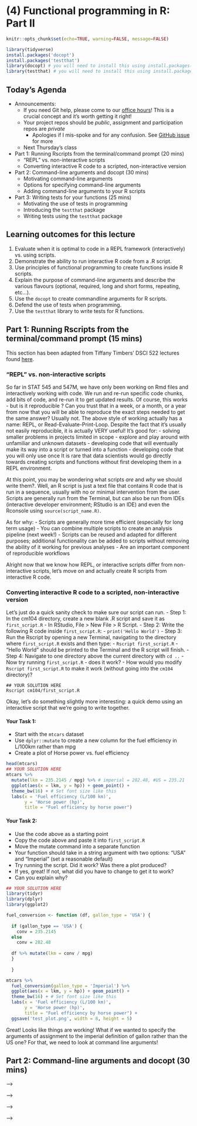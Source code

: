 # (4) Functional programming in R: Part II

```r
knitr::opts_chunk$set(echo=TRUE, warning=FALSE, message=FALSE)
```

```r
library(tidyverse)
install.packages('docopt')
install.packages('testthat')
library(docopt) # you will need to install this using install.packages('docopt')
library(testthat) # you will need to install this using install.packages('testthat')
```

## Today's Agenda

- Announcements:
  - If you need Git help, please come to our [office hours](https://stat545.stat.ubc.ca/officehours/)! This is a crucial concept and it's worth getting it right!
  - Your project repos should be *public*, assignment and participation repos are *private*
    - Apologies if I mis-spoke and for any confusion. See [GitHub issue](https://github.com/STAT547-UBC-2019-20/Discussions/issues/17) for more
  - Next Thursday's class

- Part 1: Running Rscripts from the terminal/command prompt (20 mins)
  - "REPL" vs. non-interactive scripts
  - Converting interactive R code to a scripted, non-interactive version
  
- Part 2: Command-line arguments and docopt (30 mins)
  - Motivating command-line arguments
  - Options for specifying command-line arguments
  - Adding command-line arguments to your R scripts

- Part 3: Writing tests for your functions (25 mins)
  - Motivating the use of tests in programming
  - Introducing the `testthat` package
  - Writing tests using the `testthat` package

## Learning outcomes for this lecture

1. Evaluate when it is optimal to code in a REPL framework (interactively) vs. using scripts. 
1. Demonstrate the ability to run interactive R code from a .R script.
1. Use principles of functional programming to create functions inside R scripts.
1. Explain the purpose of command-line arguments and describe the various flavours (optional, required, long and short forms, repeating, etc...).
1. Use the `docopt` to create commandline arguments for R scripts.
1. Defend the use of tests when programming.
1. Use the `testthat` library to write tests for R functions.

## Part 1: Running Rscripts from the terminal/command prompt (15 mins)

This section has been adapted from Tiffany Timbers' DSCI 522 lectures found [here](https://github.com/UBC-MDS/DSCI_522_dsci-workflows/blob/master/lectures/02_lecture-intro-to-scripts.ipynb).

### "REPL" vs. non-interactive scripts
So far in STAT 545 and 547M, we have only been working on Rmd files and interactively working with code.
We run and re-run specific code chunks, add bits of code, and re-run it to get updated results. 
Of course, this works - but is it reproducible ?
Can you trust that in a week, or a month, or a year from now that you will be able to reproduce the exact steps needed to get the same answer?
Usually not. 
The above style of working actually has a name: REPL, or Read-Evaluate-Print-Loop.
Despite the fact that it's usually not easily reproducible, it is actually VERY useful!
It's good for:
  - solving smaller problems in projects limited in scope
  - explore and play around with unfamiliar and unknown datasets
  - developing code that will eventually make its way into a script or turned into a function
  - developing code that you will only use once
It is rare that data scientists would go directly towards creating scripts and functions without first developing them in a REPL environment. 

At this point, you may be wondering what scripts *are* and *why* we should write them?.
Well, an R script is just a text file that contains R code that is run in a sequence, usually with no or minimal intervention from the user. 
Scripts are generally run from the Terminal, but can also be run from IDEs (interactive developer environment; RStudio is an IDE) and even the Rconsole using `source(script_name.R)`.

As for why:
  - Scripts are generally more time efficient (especially for long term usage)
  - You can combine multiple scripts to create an analysis pipeline (next week!)
  - Scripts can be reused and adapted for different purposes; additional functionality can be added to scripts without removing the ability of it working for previous analyses
  - Are an important component of reproducible workflows

Alright now that we know how REPL, or interactive scripts differ from non-interactive scripts, let's move on and actually create R scripts from interactive R code.

### Converting interactive R code to a scripted, non-interactive version

Let's just do a quick sanity check to make sure our script can run. 
- Step 1: In the cm104 directory, create a new blank .R script and save it as `first_script.R`
  - In RStudio, File > New File > R Script.
- Step 2: Write the following R code inside `first_script.R`:
  - `print('Hello World')`
- Step 3: Run the Rscript by opening a new Terminal, navigating to the directory where `first_script.R` exists and then type:
  - `Rscript first_script.R`
  - "Hello World" should be printed to the Terminal and the R script will finish.
- Step 4: Navigate to one directory above the current directory with `cd ..`
  - Now try running `first_script.R` - does it work?
  - How would you modify `Rscript first_script.R` to make it work (without going into the `cm104` directory)?

```
## YOUR SOLUTION HERE
Rscript cm104/first_script.R
```
  
Okay, let's do something slightly more interesting: a quick demo using an interactive script that we're going to write together.

#### Your Task 1: 
  - Start with the `mtcars` dataset
  - Use `dplyr::mutate` to create a new column for the fuel efficiency in L/100km rather than mpg
  - Create a plot of Horse power vs. fuel efficiency

```r
head(mtcars)
## YOUR SOLUTION HERE
mtcars %>%
  mutate(lkm = 235.2145 / mpg) %>% # imperial = 282.48, #US = 235.21
  ggplot(aes(x = lkm, y = hp)) + geom_point() + 
  theme_bw(16) + # Set font size like this 
  labs(x = 'Fuel efficiency (L/100 km)',
       y = 'Horse power (hp)',
       title = "Fuel efficiency by horse power")
```

#### Your Task 2: 
  - Use the code above as a starting point
  - Copy the code above and paste it into `first_script.R`
  - Move the mutate command into a separate function
  - Your function should take in a string argument with two options: "USA" and "Imperial" (set a reasonable default)
  - Try running the script. Did it work? Was there a plot produced?
  - If yes, great! If not, what did you have to change to get it to work? 
  - Can you explain why?
  
```r
## YOUR SOLUTION HERE
library(tidyr)
library(dplyr)
library(ggplot2)

fuel_conversion <- function (df, gallon_type = 'USA') { 
  
  if (gallon_type == 'USA') {
    conv = 235.2145
  else
    conv = 282.48
  
  df %>% mutate(lkm = conv / mpg)
  }
    
  }

mtcars %>%
  fuel_conversion(gallon_type = 'Imperial') %>%
  ggplot(aes(x = lkm, y = hp)) + geom_point() +
  theme_bw(16) + # Set font size like this
  labs(x = 'Fuel efficiency (L/100 km)',
       y = 'Horse power (hp)',
       title = "Fuel efficiency by horse power") +
  ggsave('test_plot.png', width = 8, height = 5)

```

Great! Looks like things are working!
What if we wanted to specify the arguments of assignment to the imperial definition of gallon rather than the US one?
For that, we need to look at command line arguments!

## Part 2: Command-line arguments and docopt (30 mins)

















<!-- The content below  -->
<!-- ## Write your own R functions, part 1 {#functions-part1} -->

<!-- <!--Original content: https://stat545.com/block011_write-your-own-function-01.html--> -->

<!-- ### What and why? -->

<!-- My goal here is to reveal the __process__ a long-time user employs for writing functions. I also want to illustrate why the process is the way it is. Merely looking at the finished product, e.g. source code for R packages, can be extremely deceiving. Reality is generally much uglier ... but more interesting! -->

<!-- Why are we covering this now, smack in the middle of data aggregation? Powerful machines like dplyr, purrr, and the built-in "apply" family of functions, are ready and waiting to apply your purpose-built functions to various bits of your data. If you can express your analytical wishes in a function, these tools will give you great power. -->

<!-- ### Load the Gapminder data -->

<!-- As usual, load gapminder. -->

<!-- ```{r start_func1} -->
<!-- library(gapminder) -->
<!-- str(gapminder) -->
<!-- ``` -->

<!-- ### Max - min -->

<!-- Say you've got a numeric vector, and you want to compute the difference between its max and min. `lifeExp` or `pop` or `gdpPercap` are great examples of a typical input. You can imagine wanting to get this statistic after we slice up the Gapminder data by year, country, continent, or combinations thereof. -->

<!-- ### Get something that works -->

<!-- First, develop some working code for interactive use, using a representative input. I'll use Gapminder's life expectancy variable. -->

<!-- R functions that will be useful: `min()`, `max()`, `range()`. (__Read their documentation:__ [here][rdocs-extremes] and [here][rdocs-range]) -->

<!-- ```{r} -->
<!-- ### get to know the functions mentioned above -->
<!-- min(gapminder$lifeExp) -->
<!-- max(gapminder$lifeExp) -->
<!-- range(gapminder$lifeExp) -->
<!-- ### some natural solutions -->
<!-- max(gapminder$lifeExp) - min(gapminder$lifeExp) -->
<!-- with(gapminder, max(lifeExp) - min(lifeExp)) -->
<!-- range(gapminder$lifeExp)[2] - range(gapminder$lifeExp)[1] -->
<!-- with(gapminder, range(lifeExp)[2] - range(lifeExp)[1]) -->
<!-- diff(range(gapminder$lifeExp)) -->
<!-- ``` -->

<!-- Internalize this "answer" because our informal testing relies on you noticing departures from this. -->

<!-- #### Skateboard >> perfectly formed rear-view mirror -->

<!-- This image [widely attributed to the Spotify development team][min-viable-product] conveys an important point. -->

<!-- ```{r spotify-howtobuildmvp, echo = FALSE, out.width = "60%", fig.cap = "From [Your ultimate guide to Minimum Viable Product (+great examples)](https://blog.fastmonkeys.com/2014/06/18/minimum-viable-product-your-ultimate-guide-to-mvp-great-examples/)"} -->
<!-- knitr::include_graphics("img/spotify-howtobuildmvp.jpg") -->
<!-- ``` -->

<!-- Build that skateboard before you build the car or some fancy car part. A limited-but-functioning thing is very useful. It also keeps the spirits high. -->

<!-- This is related to the valuable [Telescope Rule][telescope-rule]: -->

<!-- > It is faster to make a four-inch mirror then a six-inch mirror than to make a six-inch mirror. -->
<!-- ### Turn the working interactive code into a function -->

<!-- Add NO new functionality! Just write your very first R function. -->

<!-- ```{r} -->
<!-- max_minus_min <- function(x) max(x) - min(x) -->
<!-- max_minus_min(gapminder$lifeExp) -->
<!-- ``` -->

<!-- Check that you're getting the same answer as you did with your interactive code. Test it eyeball-o-metrically at this point. -->

<!-- ### Test your function -->

<!-- #### Test on new inputs -->

<!-- Pick some new artificial inputs where you know (at least approximately) what your function should return. -->

<!-- ```{r} -->
<!-- max_minus_min(1:10) -->
<!-- max_minus_min(runif(1000)) -->
<!-- ``` -->

<!-- I know that 10 minus 1 is 9. I know that random uniform [0, 1] variates will be between 0 and 1. Therefore max - min should be less than 1. If I take LOTS of them, max - min should be pretty close to 1. -->

<!-- It is intentional that I tested on integer input as well as floating point. Likewise, I like to use valid-but-random data for this sort of check. -->

<!-- #### Test on real data but *different* real data -->

<!-- Back to the real world now. Two other quantitative variables are lying around: `gdpPercap` and `pop`. Let's have a go. -->

<!-- ```{r} -->
<!-- max_minus_min(gapminder$gdpPercap) -->
<!-- max_minus_min(gapminder$pop) -->
<!-- ``` -->

<!-- Either check these results "by hand" or apply the "does that even make sense?" test. -->

<!-- #### Test on weird stuff -->

<!-- Now we try to break our function. Don't get truly diabolical (yet). Just make the kind of mistakes you can imagine making at 2am when, 3 years from now, you rediscover this useful function you wrote. Give your function inputs it's not expecting. -->

<!-- ```{r error = TRUE} -->
<!-- max_minus_min(gapminder) ### hey sometimes things "just work" on data.frames! -->
<!-- max_minus_min(gapminder$country) ### factors are kind of like integer vectors, no? -->
<!-- max_minus_min("eggplants are purple") ### i have no excuse for this one -->
<!-- ``` -->

<!-- How happy are you with those error messages? You must imagine that some entire __script__ has failed and that you were hoping to just `source()` it without re-reading it. If a colleague or future you encountered these errors, do you run screaming from the room? How hard is it to pinpoint the usage problem? -->

<!-- #### I will scare you now -->

<!-- Here are some great examples STAT545 students devised during class where the function __should break but it does not.__ -->

<!-- ```{r} -->
<!-- max_minus_min(gapminder[c('lifeExp', 'gdpPercap', 'pop')]) -->
<!-- max_minus_min(c(TRUE, TRUE, FALSE, TRUE, TRUE)) -->
<!-- ``` -->

<!-- In both cases, R's eagerness to make sense of our requests is unfortunately successful. In the first case, a data.frame containing just the quantitative variables is eventually coerced into numeric vector. We can compute max minus min, even though it makes absolutely no sense at all. In the second case, a logical vector is converted to zeroes and ones, which might merit an error or at least a warning. -->

<!-- ### Check the validity of arguments -->

<!-- For functions that will be used again -- which is not all of them! -- it is good to check the validity of arguments. This implements a rule from [the Unix philosophy][unix-philosophy]: -->

<!-- > Rule of Repair: When you must fail, fail noisily and as soon as possible. -->
<!-- #### stop if not -->

<!-- `stopifnot()` is the entry level solution. I use it here to make sure the input `x` is a numeric vector. -->

<!-- ```{r error = TRUE} -->
<!-- mmm <- function(x) { -->
<!--   stopifnot(is.numeric(x)) -->
<!--   max(x) - min(x) -->
<!-- } -->
<!-- mmm(gapminder) -->
<!-- mmm(gapminder$country) -->
<!-- mmm("eggplants are purple") -->
<!-- mmm(gapminder[c('lifeExp', 'gdpPercap', 'pop')]) -->
<!-- mmm(c(TRUE, TRUE, FALSE, TRUE, TRUE)) -->
<!-- ``` -->

<!-- And we see that it catches all of the self-inflicted damage we would like to avoid. -->

<!-- #### if then stop -->

<!-- `stopifnot()` doesn't provide a very good error message. The next approach is very widely used. Put your validity check inside an `if()` statement and call `stop()` yourself, with a custom error message, in the body. -->

<!-- ```{r error = TRUE} -->
<!-- mmm2 <- function(x) { -->
<!--   if(!is.numeric(x)) { -->
<!--     stop('I am so sorry, but this function only works for numeric input!\n', -->
<!--          'You have provided an object of class: ', class(x)[1]) -->
<!--   } -->
<!--   max(x) - min(x) -->
<!-- } -->
<!-- mmm2(gapminder) -->
<!-- ``` -->

<!-- In addition to a gratuitous apology, the error raised also contains two more pieces of helpful info: -->

<!-- * *Which* function threw the error. -->
<!-- * Hints on how to fix things: expected class of input vs actual class. -->

<!-- If it is easy to do so, I highly recommend this template: "you gave me THIS, but I need THAT". -->

<!-- The tidyverse style guide has a very useful [chapter on how to construct error messages](https://style.tidyverse.org/error-messages.html). -->

<!-- #### Sidebar: non-programming uses for assertions -->

<!-- Another good use of this pattern is to leave checks behind in data analytical scripts. Consider our repetitive use of Gapminder in this course. Every time we load it, we inspect it, hoping to see the usual stuff. If we were loading from file (vs. a stable data package), we might want to formalize our expectations about the number of rows and columns, the names and flavors of the variables, etc. This would alert us if the data suddenly changed, which can be a useful wake-up call in scripts that you re-run *ad nauseam* on auto-pilot or non-interactively. -->

<!-- ### Wrap-up and what's next? -->

<!-- Here's the function we've written so far: -->

<!-- ```{r end_func1} -->
<!-- mmm2 -->
<!-- ``` -->

<!-- What we've accomplished: -->

<!-- * We've written our first function. -->
<!-- * We are checking the validity of its input, argument `x`. -->
<!-- * We've done a good amount of informal testing. -->

<!-- Where to next? In [part 2](#functions-part2) we generalize this function to take differences in other quantiles and learn how to set default values for arguments. -->

<!-- ### Resources -->

<!-- Packages for runtime assertions (the last 3 seem to be under more active development than `assertthat`): -->

<!-- * assertthat on [CRAN][assertthat-cran] and [GitHub][assertthat-github] - *the Hadleyverse option* -->
<!-- * ensurer on [CRAN][ensurer-cran] and [GitHub][ensurer-github] - *general purpose, pipe-friendly* -->
<!-- * assertr on [CRAN][assertr-cran] and [GitHub][assertr-github] - *explicitly data pipeline oriented* -->
<!-- * assertive on [CRAN][assertive-cran] and [Bitbucket][assertive-bitbucket] - *rich set of built-in functions* -->

<!-- Hadley Wickham's book [Advanced R][adv-r] [-@wickham2015a]: -->

<!-- * Section on [defensive programming][adv-r-defensive-programming] -->

<!-- ### Part 2:  -->

<!-- ## Write your own R functions, part 2 {#functions-part2} -->

<!-- <!--Original content: https://stat545.com/block011_write-your-own-function-02.html--> -->

<!-- ### Where were we? Where are we going? -->

<!-- In [part 1](#functions-part1) we wrote our first R function to compute the difference between the max and min of a numeric vector. We checked the validity of the function's only argument and, informally, we verified that it worked pretty well. -->

<!-- In this part, we generalize this function, learn more technical details about R functions, and set default values for some arguments. -->

<!-- ### Load the Gapminder data -->

<!-- As usual, load gapminder. -->

<!-- ```{r start_func2} -->
<!-- library(gapminder) -->
<!-- ``` -->

<!-- ### Restore our max minus min function -->

<!-- Let's keep our previous function around as a baseline. -->

<!-- ```{r} -->
<!-- mmm <- function(x) { -->
<!--   stopifnot(is.numeric(x)) -->
<!--   max(x) - min(x) -->
<!-- } -->
<!-- ``` -->

<!-- ### Generalize our function to other quantiles -->

<!-- The max and the min are special cases of a __quantile__. Here are other special cases you may have heard of: -->

<!-- * median = 0.5 quantile -->
<!-- * 1st quartile = 0.25 quantile -->
<!-- * 3rd quartile = 0.75 quantile -->

<!-- If you're familiar with [box plots][wiki-boxplot], the rectangle typically runs from the 1st quartile to the 3rd quartile, with a line at the median. -->

<!-- If $q$ is the $p$-th quantile of a set of $n$ observations, what does that mean? Approximately $pn$ of the observations are less than $q$ and $(1 - p)n$ are greater than $q$. Yeah, you need to worry about rounding to an integer and less/greater than or equal to, but these details aren't critical here. -->

<!-- Let's generalize our function to take the difference between any two quantiles. We can still consider the max and min, if we like, but we're not limited to that. -->

<!-- ### Get something that works, again -->

<!-- The eventual inputs to our new function will be the data `x` and two probabilities. -->

<!-- First, play around with the `quantile()` function. Convince yourself you know how to use it, for example, by cross-checking your results with other built-in functions. -->

<!-- ```{r} -->
<!-- quantile(gapminder$lifeExp) -->
<!-- quantile(gapminder$lifeExp, probs = 0.5) -->
<!-- median(gapminder$lifeExp) -->
<!-- quantile(gapminder$lifeExp, probs = c(0.25, 0.75)) -->
<!-- boxplot(gapminder$lifeExp, plot = FALSE)$stats -->
<!-- ``` -->

<!-- Now write a code snippet that takes the difference between two quantiles. -->

<!-- ```{r} -->
<!-- the_probs <- c(0.25, 0.75) -->
<!-- the_quantiles <- quantile(gapminder$lifeExp, probs = the_probs) -->
<!-- max(the_quantiles) - min(the_quantiles) -->
<!-- ``` -->

<!-- ### Turn the working interactive code into a function, again -->

<!-- I'll use `qdiff` as the base of our function's name. I copy the overall structure from our previous "max minus min" work but replace the guts of the function with the more general code we just developed. -->

<!-- ```{r} -->
<!-- qdiff1 <- function(x, probs) { -->
<!--   stopifnot(is.numeric(x)) -->
<!--   the_quantiles <- quantile(x = x, probs = probs) -->
<!--   max(the_quantiles) - min(the_quantiles) -->
<!-- } -->
<!-- qdiff1(gapminder$lifeExp, probs = c(0.25, 0.75)) -->
<!-- IQR(gapminder$lifeExp) ## hey, we've reinvented IQR -->
<!-- qdiff1(gapminder$lifeExp, probs = c(0, 1)) -->
<!-- mmm(gapminder$lifeExp) -->
<!-- ``` -->

<!-- Again we do some informal tests against familiar results and external implementations. -->

<!-- ### Argument names: freedom and conventions -->

<!-- I want you to understand the importance of argument names. -->

<!-- I can name my arguments almost anything I like. Proof: -->

<!-- ```{r} -->
<!-- qdiff2 <- function(zeus, hera) { -->
<!--   stopifnot(is.numeric(zeus)) -->
<!--   the_quantiles <- quantile(x = zeus, probs = hera) -->
<!--   max(the_quantiles) - min(the_quantiles) -->
<!-- } -->
<!-- qdiff2(zeus = gapminder$lifeExp, hera = 0:1) -->
<!-- ``` -->

<!-- While I can name my arguments after Greek gods, it's usually a bad idea. Take all opportunities to make things more self-explanatory via meaningful names. -->

<!-- If you are going to pass the arguments of your function as arguments of a built-in function, consider copying the argument names. Unless you have a good reason to do your own thing (some argument names are bad!), be consistent with the existing function. Again, the reason is to reduce your cognitive load. This is what I've been doing all along and now you know why: -->

<!-- ```{r} -->
<!-- qdiff1 -->
<!-- ``` -->

<!-- We took this detour so you could see there is no *structural* relationship between my arguments (`x` and `probs`) and those of `quantile()` (also `x` and `probs`). The similarity or equivalence of the names __accomplishes nothing__ as far as R is concerned; it is solely for the benefit of humans reading, writing, and using the code. Which is very important! -->

<!-- ### What a function returns -->

<!-- By this point, I expect someone will have asked about the last line in my function's body. Look above for a reminder of the function's definition. -->

<!-- By default, a function returns the result of the last line of the body. I am just letting that happen with the line `max(the_quantiles) - min(the_quantiles)`. However, there is an explicit function for this: `return()`. I could just as easily make this the last line of my function's body: -->

<!-- ```{r eval = FALSE} -->
<!-- return(max(the_quantiles) - min(the_quantiles)) -->
<!-- ``` -->

<!-- You absolutely must use `return()` if you want to return early based on some condition, i.e. before execution gets to the last line of the body. Otherwise, you can decide your own conventions about when you use `return()` and when you don't. -->

<!-- ### Default values: freedom to NOT specify the arguments -->

<!-- What happens if we call our function but neglect to specify the probabilities? -->

<!-- ```{r error = TRUE} -->
<!-- qdiff1(gapminder$lifeExp) -->
<!-- ``` -->

<!-- Oops! At the moment, this causes a fatal error. It can be nice to provide some reasonable default values for certain arguments. In our case, it would be crazy to specify a default value for the primary input `x`, but very kind to specify a default for `probs`. -->

<!-- We started by focusing on the max and the min, so I think those make reasonable defaults. Here's how to specify that in a function definition. -->

<!-- ```{r} -->
<!-- qdiff3 <- function(x, probs = c(0, 1)) { -->
<!--   stopifnot(is.numeric(x)) -->
<!--   the_quantiles <- quantile(x, probs) -->
<!--   max(the_quantiles) - min(the_quantiles) -->
<!-- } -->
<!-- ``` -->

<!-- Again we check how the function works, in old examples and new, specifying the `probs` argument and not. -->

<!-- ```{r} -->
<!-- qdiff3(gapminder$lifeExp) -->
<!-- mmm(gapminder$lifeExp) -->
<!-- qdiff3(gapminder$lifeExp, c(0.1, 0.9)) -->
<!-- ``` -->

<!-- ### Check the validity of arguments, again -->

<!-- __Exercise:__ upgrade our argument validity checks in light of the new argument `probs`. -->

<!-- ```{r} -->
<!-- ### problems identified during class -->
<!-- ### we're not checking that probs is numeric -->
<!-- ### we're not checking that probs is length 2 -->
<!-- ### we're not checking that probs are in [0,1] -->
<!-- ``` -->

<!-- ### Wrap-up and what's next? -->

<!-- Here's the function we've written so far: -->

<!-- ```{r end_func2} -->
<!-- qdiff3 -->
<!-- ``` -->

<!-- What we've accomplished: -->

<!-- * We've generalized our first function to take a difference between arbitrary quantiles. -->
<!-- * We've specified default values for the probabilities that set the quantiles. -->

<!-- Where to next? In [part 3](#functions-part3) we tackle `NA`s, the special `...` argument, and formal unit testing. -->

<!-- ### Resources -->

<!-- Hadley Wickham's book [Advanced R][adv-r] [-@wickham2015a]: -->

<!-- * Section on [function arguments][adv-r-fxn-args] -->
<!-- * Section on [return values][adv-r-return-values] -->

<!-- ### Part 3:  -->

<!-- ## Write your own R functions, part 3 {#functions-part3} -->

<!-- <!--Original content: https://stat545.com/block011_write-your-own-function-03.html--> -->

<!-- ### Where were we? Where are we going? -->

<!-- In [part 2](#functions-part2) we generalized our first R function so it could take the difference between any two quantiles of a numeric vector. We also set default values for the underlying probabilities, so that, by default, we compute the max minus the min. -->

<!-- In this part, we tackle `NA`s, the special argument `...` and formal testing. -->

<!-- ### Load the Gapminder data -->

<!-- As usual, load gapminder. -->

<!-- ```{r start_func3} -->
<!-- library(gapminder) -->
<!-- ``` -->

<!-- ### Restore our max minus min function -->

<!-- Let's keep our previous function around as a baseline. -->

<!-- ```{r} -->
<!-- qdiff3 <- function(x, probs = c(0, 1)) { -->
<!--   stopifnot(is.numeric(x)) -->
<!--   the_quantiles <- quantile(x, probs) -->
<!--   max(the_quantiles) - min(the_quantiles) -->
<!-- } -->
<!-- ``` -->

<!-- ### Be proactive about `NA`s -->

<!-- I am being gentle by letting you practice with the Gapminder data. In real life, missing data will make your life a living hell. If you are lucky, it will be properly indicated by the special value `NA`, but don't hold your breath. Many built-in R functions have an `na.rm =` argument through which you can specify how you want to handle `NA`s. Typically the default value is `na.rm = FALSE` and typical default behavior is to either let `NA`s propagate or to raise an error. Let's see how `quantile()` handles `NA`s: -->

<!-- ```{r error = TRUE} -->
<!-- z <- gapminder$lifeExp -->
<!-- z[3] <- NA -->
<!-- quantile(gapminder$lifeExp) -->
<!-- quantile(z) -->
<!-- quantile(z, na.rm = TRUE) -->
<!-- ``` -->

<!-- So `quantile()` simply will not operate in the presence of `NA`s unless `na.rm = TRUE`. How shall we modify our function? -->

<!-- If we wanted to hardwire `na.rm = TRUE`, we could. Focus on our call to `quantile()` inside our function definition. -->

<!-- ```{r} -->
<!-- qdiff4 <- function(x, probs = c(0, 1)) { -->
<!--   stopifnot(is.numeric(x)) -->
<!--   the_quantiles <- quantile(x, probs, na.rm = TRUE) -->
<!--   max(the_quantiles) - min(the_quantiles) -->
<!-- } -->
<!-- qdiff4(gapminder$lifeExp) -->
<!-- qdiff4(z) -->
<!-- ``` -->

<!-- This works but it is dangerous to invert the default behavior of a well-known built-in function and to provide the user with no way to override this. -->

<!-- We could add an `na.rm =` argument to our own function. We might even enforce our preferred default -- but at least we're giving the user a way to control the behavior around `NA`s. -->

<!-- ```{r error = TRUE} -->
<!-- qdiff5 <- function(x, probs = c(0, 1), na.rm = TRUE) { -->
<!--   stopifnot(is.numeric(x)) -->
<!--   the_quantiles <- quantile(x, probs, na.rm = na.rm) -->
<!--   max(the_quantiles) - min(the_quantiles) -->
<!-- } -->
<!-- qdiff5(gapminder$lifeExp) -->
<!-- qdiff5(z) -->
<!-- qdiff5(z, na.rm = FALSE) -->
<!-- ``` -->

<!-- ### The useful but mysterious `...` argument -->

<!-- You probably could have lived a long and happy life without knowing there are at least 9 different algorithms for computing quantiles. [Go read about the `type` argument][rdocs-quantile] of `quantile()`. TLDR: If a quantile is not unambiguously equal to an observed data point, you must somehow average two data points. You can weight this average different ways, depending on the rest of the data, and `type =` controls this. -->

<!-- Let's say we want to give the user of our function the ability to specify how the quantiles are computed, but we want to accomplish with as little fuss as possible. In fact, we don't even want to clutter our function's interface with this! This calls for the very special `...` argument. In English, this set of three dots is frequently called an "ellipsis". -->

<!-- ```{r} -->
<!-- qdiff6 <- function(x, probs = c(0, 1), na.rm = TRUE, ...) { -->
<!--   the_quantiles <- quantile(x = x, probs = probs, na.rm = na.rm, ...) -->
<!--   max(the_quantiles) - min(the_quantiles) -->
<!-- } -->
<!-- ``` -->

<!-- The practical significance of the `type =` argument is virtually nonexistent, so we can't demo with the Gapminder data. Thanks to [\@wrathematics][twitter-wrathematics], here's a small example where we can (barely) detect a difference due to `type`. -->

<!-- ```{r} -->
<!-- set.seed(1234) -->
<!-- z <- rnorm(10) -->
<!-- quantile(z, type = 1) -->
<!-- quantile(z, type = 4) -->
<!-- all.equal(quantile(z, type = 1), quantile(z, type = 4)) -->
<!-- ``` -->

<!-- Now we can call our function, requesting that quantiles be computed in different ways. -->

<!-- ```{r} -->
<!-- qdiff6(z, probs = c(0.25, 0.75), type = 1) -->
<!-- qdiff6(z, probs = c(0.25, 0.75), type = 4) -->
<!-- ``` -->

<!-- While the difference may be subtle, __it's there__. Marvel at the fact that we have passed `type = 1` through to `quantile()` *even though it was not a formal argument of our own function*. -->

<!-- The special argument `...` is very useful when you want the ability to pass arbitrary arguments down to another function, but without constantly expanding the formal arguments to your function. This leaves you with a less cluttered function definition and gives you future flexibility to specify these arguments only when you need to. -->

<!-- You will also encounter the `...` argument in many built-in functions -- read up on [`c()`][rdocs-c] or [`list()`][rdocs-list] -- and now you have a better sense of what it means. It is not a breezy "and so on and so forth." -->

<!-- There are also downsides to `...`, so use it with intention. In a package, you will have to work harder to create truly informative documentation for your user. Also, the quiet, absorbent properties of `...` mean it can sometimes silently swallow other named arguments, when the user has a typo in the name. Depending on whether or how this fails, it can be a little tricky to find out what went wrong. -->

<!-- The [ellipsis package](https://ellipsis.r-lib.org) provides tools that help package developers use `...` more safely. The in-progress tidyverse principles guide provides further guidance on the design of functions that take `...` in [Data, dots, details](https://principles.tidyverse.org/dots-position.html). -->

<!-- ### Use testthat for formal unit tests -->

<!-- Until now, we've relied on informal tests of our evolving function. If you are going to use a function a lot, especially if it is part of a package, it is wise to use formal unit tests. -->

<!-- The [testthat][testthat-web] package ([CRAN][testthat-cran]; [GitHub][testthat-github]) provides excellent facilities for this, with a distinct emphasis on automated unit testing of entire packages. However, we can take it out for a test drive even with our one measly function. -->

<!-- We will construct a test with `test_that()` and, within it, we put one or more *expectations* that check actual against expected results. You simply harden your informal, interactive tests into formal unit tests. Here are some examples of tests and indicative expectations. -->

<!-- ```{r eval = FALSE} -->
<!-- library(testthat) -->
<!-- test_that('invalid args are detected', { -->
<!--   expect_error(qdiff6("eggplants are purple")) -->
<!--   expect_error(qdiff6(iris)) -->
<!-- }) -->
<!-- test_that('NA handling works', { -->
<!--   expect_error(qdiff6(c(1:5, NA), na.rm = FALSE)) -->
<!--   expect_equal(qdiff6(c(1:5, NA)), 4) -->
<!-- }) -->
<!-- ``` -->

<!-- No news is good news! Let's see what test failure would look like. Let's revert to a version of our function that does no `NA` handling, then test for proper `NA` handling. We can watch it fail. -->

<!-- ```{r end_func3, eval = FALSE} -->
<!-- qdiff_no_NA <- function(x, probs = c(0, 1)) { -->
<!--   the_quantiles <- quantile(x = x, probs = probs) -->
<!--   max(the_quantiles) - min(the_quantiles) -->
<!-- } -->
<!-- test_that('NA handling works', { -->
<!--   expect_that(qdiff_no_NA(c(1:5, NA)), equals(4)) -->
<!-- }) -->
<!-- ``` -->

<!-- Similar to the advice to use assertions in data analytical scripts, I recommend you use unit tests to monitor the behavior of functions you (or others) will use often. If your tests cover the function's important behavior, then you can edit the internals freely. You'll rest easy in the knowledge that, if you broke anything important, the tests will fail and alert you to the problem. A function that is important enough for unit tests probably also belongs in a package, where there are obvious mechanisms for running the tests as part of overall package checks. -->

<!-- <!--JB: -->
<!-- ### other content -->
<!-- match.arg() -->
<!-- defaulting to NULL then checking is.null() and take it from there -->
<!-- --> -->

<!-- ### Resources -->

<!-- * Hadley Wickham's book [Advanced R][adv-r] [-@wickham2015a] -->
<!--   + Section on [function arguments][adv-r-fxn-args] -->
<!-- * Unit testing with testthat -->
<!--   + On [CRAN][testthat-cran], development on [GitHub][testthat-github], main [webpage][testthat-web] -->
<!-- * Wickham and Bryan's [R Packages][r-pkgs2] book [-@wickham-unpub] -->
<!--   + [Testing chapter](https://r-pkgs.org/tests.html) -->
<!-- * Wickham's [testthat: Get Started with Testing][testthat-article] article in The R Journal [-@wickham2011b]. Maybe this is completely superseded by the newer chapter above? Be aware that parts could be out of date, but I recall it was a helpful read. -->
